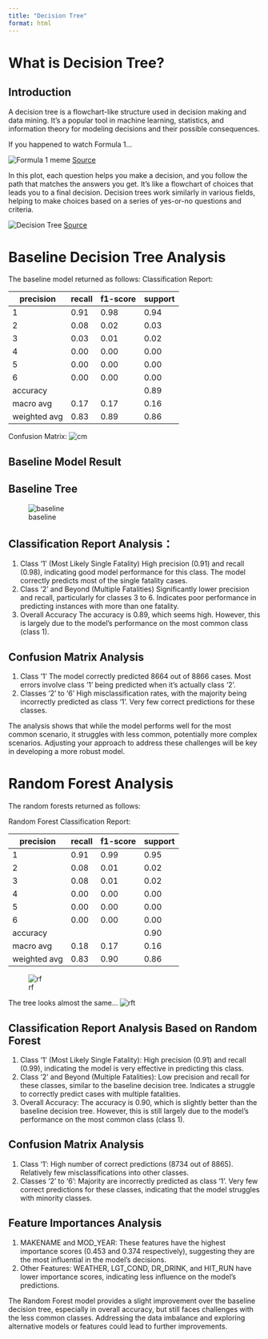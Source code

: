 ```yaml
---
title: "Decision Tree"
format: html
---
```



# What is Decision Tree?

## Introduction

A decision tree is a flowchart-like structure used in decision making and data mining. It's a popular tool in machine learning, statistics, and information theory for modeling decisions and their possible consequences.


If you happened to watch Formula 1...

![Formula 1 meme](images/f1%20decision%20tree.jpeg)
[Source](https://www.reddit.com/r/formuladank/comments/12qhedw/made_this_for_my_biology_homework/)

In this plot, each question helps you make a decision, and you follow the path that matches the answers you get. It's like a flowchart of choices that leads you to a final decision. Decision trees work similarly in various fields, helping to make choices based on a series of yes-or-no questions and criteria.

![Decision Tree](images/decision%20tree.jpeg)
[Source](https://www.kaggle.com/code/ahmetburabua/decision-tree)


# Baseline Decision Tree Analysis

The baseline model returned as follows:
Classification Report:

|precision |   recall  | f1-score | support |
|----------|-----------|----------|---------|
|  1       |0.91  |    0.98      |0.94      |8865
|  2       |0.08  |    0.02      |0.03       |739
|  3       |0.03  |    0.01      |0.02       |103
|  4       |0.00  |    0.00      |0.00        |26
|  5       |0.00  |    0.00      |0.00        |11
|  6       |0.00  |    0.00      |0.00         |1
|accuracy   |            |     |0.89      |9745
   macro avg|       0.17      |0.17      |0.16      |9745
weighted avg|       0.83      |0.89      |0.86      |9745

Confusion Matrix:
![cm](images/confusion%20matrix.jpg)


## Baseline Model Result

## Baseline Tree

![baseline](images/baseline%20tree.png)

## Classification Report Analysis：

1. Class '1' (Most Likely Single Fatality)
    High precision (0.91) and recall (0.98), indicating good model performance for this class.
    The model correctly predicts most of the single fatality cases.
2. Class '2' and Beyond (Multiple Fatalities)
    Significantly lower precision and recall, particularly for classes 3 to 6.
    Indicates poor performance in predicting instances with more than one fatality.
3. Overall Accuracy
    The accuracy is 0.89, which seems high. However, this is largely due to the model's performance on the most common class (class 1).

## Confusion Matrix Analysis
1. Class '1'
    The model correctly predicted 8664 out of 8866 cases.
    Most errors involve class '1' being predicted when it's actually class '2'.
2. Classes '2' to '6'
    High misclassification rates, with the majority being incorrectly predicted as class '1'.
    Very few correct predictions for these classes.

The analysis shows that while the model performs well for the most common scenario, it struggles with less common, potentially more complex scenarios. Adjusting your approach to address these challenges will be key in developing a more robust model.


# Random Forest Analysis

The random forests returned as follows:

Random Forest Classification Report:

|precision |   recall  | f1-score | support |
|----------|-----------|----------|---------|
|  1       |0.91  |    0.99      |0.95      |8865
|  2       |0.08  |    0.01      |0.02       |739
|  3       |0.08  |    0.01      |0.02       |103
|  4       |0.00  |    0.00      |0.00        |26
|  5       |0.00  |    0.00      |0.00        |11
|  6       |0.00  |    0.00      |0.00         |1
|accuracy   |            |     |0.90      |9745
   macro avg|       0.18      |0.17      |0.16      |9745
weighted avg|       0.83      |0.90      |0.86      |9745

![rf](images/random%20forest%20result.jpg)

The tree looks almost the same...
![rft](images/random%20forest%20tree.png)

## Classification Report Analysis Based on Random Forest

1. Class '1' (Most Likely Single Fatality):
    High precision (0.91) and recall (0.99), indicating the model is very effective in predicting this class.
2. Class '2' and Beyond (Multiple Fatalities):
    Low precision and recall for these classes, similar to the baseline decision tree.
    Indicates a struggle to correctly predict cases with multiple fatalities.
3. Overall Accuracy:
    The accuracy is 0.90, which is slightly better than the baseline decision tree. However, this is still largely due to the model's performance on the most common class (class 1).

## Confusion Matrix Analysis
1. Class '1':
    High number of correct predictions (8734 out of 8865).
    Relatively few misclassifications into other classes.
2. Classes '2' to '6':
    Majority are incorrectly predicted as class '1'.
    Very few correct predictions for these classes, indicating that the model struggles with minority classes.

## Feature Importances Analysis

1. MAKENAME and MOD_YEAR:
    These features have the highest importance scores (0.453 and 0.374 respectively), suggesting they are the most influential in the model's decisions.
2. Other Features:
    WEATHER, LGT_COND, DR_DRINK, and HIT_RUN have lower importance scores, indicating less influence on the model's predictions.


The Random Forest model provides a slight improvement over the baseline decision tree, especially in overall accuracy, but still faces challenges with the less common classes. Addressing the data imbalance and exploring alternative models or features could lead to further improvements.